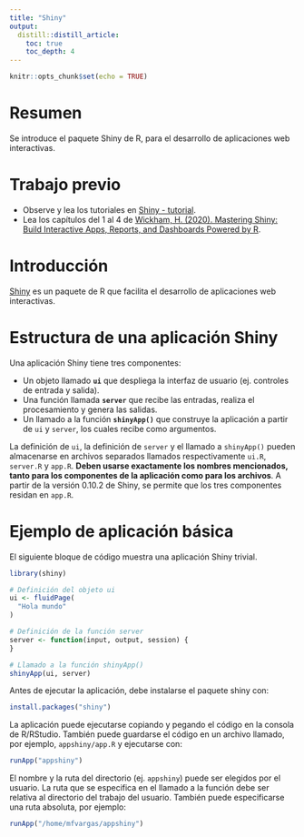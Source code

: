 ```yaml
---
title: "Shiny"
output: 
  distill::distill_article:
    toc: true
    toc_depth: 4
---
```


```r
knitr::opts_chunk$set(echo = TRUE)
```

# Resumen

Se introduce el paquete Shiny de R, para el desarrollo de aplicaciones web interactivas.

# Trabajo previo

- Observe y lea los tutoriales en [Shiny - tutorial](https://shiny.rstudio.com/tutorial/).
- Lea los capítulos del 1 al 4 de [Wickham, H. (2020). Mastering Shiny: Build Interactive Apps, Reports, and Dashboards Powered by R](https://mastering-shiny.org/).

# Introducción

[Shiny](https://shiny.rstudio.com/) es un paquete de R que facilita el desarrollo de aplicaciones web interactivas.

# Estructura de una aplicación Shiny

Una aplicación Shiny tiene tres componentes:

- Un objeto llamado **`ui`** que despliega la interfaz de usuario (ej. controles de entrada y salida).
- Una función llamada **`server`** que recibe las entradas, realiza el procesamiento y genera las salidas.
- Un llamado a la función **`shinyApp()`** que construye la aplicación a partir de `ui` y `server`, los cuales recibe como argumentos.

La definición de `ui`, la definición de `server` y el llamado a `shinyApp()` pueden almacenarse en archivos separados llamados respectivamente `ui.R`, `server.R` y `app.R`. **Deben usarse exactamente los nombres mencionados, tanto para los componentes de la aplicación como para los archivos**. A partir de la versión 0.10.2 de Shiny, se permite que los tres componentes residan en `app.R`.

# Ejemplo de aplicación básica
El siguiente bloque de código muestra una aplicación Shiny trivial.

```r
library(shiny)

# Definición del objeto ui
ui <- fluidPage(
  "Hola mundo"
)

# Definición de la función server
server <- function(input, output, session) {
}

# Llamado a la función shinyApp()
shinyApp(ui, server)
```

Antes de ejecutar la aplicación, debe instalarse el paquete shiny con:

```r
install.packages("shiny")
```

La aplicación puede ejecutarse copiando y pegando el código en la consola de R/RStudio. También puede guardarse el código en un archivo llamado, por ejemplo, `appshiny/app.R` y ejecutarse con:

```r
runApp("appshiny")
```

El nombre y la ruta del directorio (ej. `appshiny`) puede ser elegidos por el usuario. La ruta que se especifica en el llamado a la función debe ser relativa al directorio del trabajo del usuario. También puede especificarse una ruta absoluta, por ejemplo:

```r
runApp("/home/mfvargas/appshiny")
```



